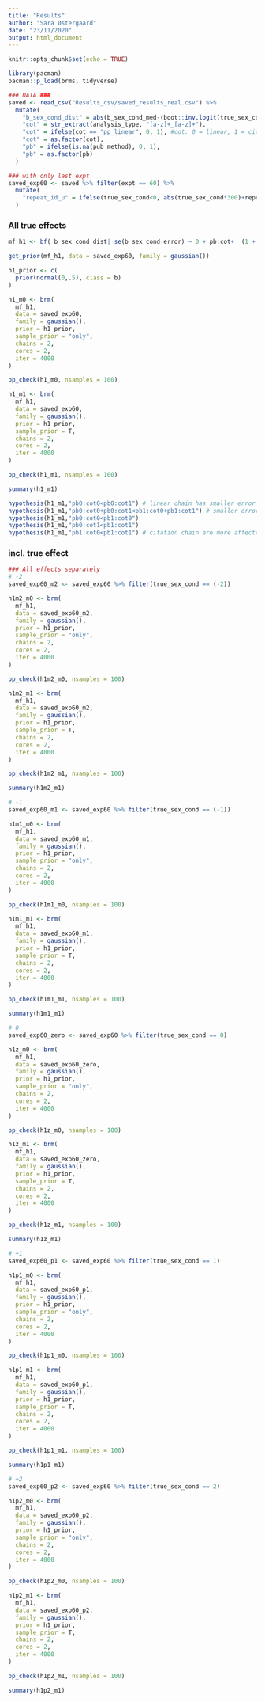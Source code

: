 ```yaml
---
title: "Results"
author: "Sara Østergaard"
date: "23/11/2020"
output: html_document
---
```


```r
knitr::opts_chunk$set(echo = TRUE)
```

```r
library(pacman)
pacman::p_load(brms, tidyverse)

### DATA ###
saved <- read_csv("Results_csv/saved_results_real.csv") %>% 
  mutate(
    "b_sex_cond_dist" = abs(b_sex_cond_med-(boot::inv.logit(true_sex_cond)-boot::inv.logit(true_base))),
    "cot" = str_extract(analysis_type, "[a-z]+_[a-z]+"),
    "cot" = ifelse(cot == "pp_linear", 0, 1), #cot: 0 = linear, 1 = citation
    "cot" = as.factor(cot),
    "pb" = ifelse(is.na(pub_method), 0, 1),
    "pb" = as.factor(pb)
  )

### with only last expt
saved_exp60 <- saved %>% filter(expt == 60) %>% 
  mutate(
    "repeat_id_u" = ifelse(true_sex_cond<0, abs(true_sex_cond*300)+repeat_id, (true_sex_cond*100)+repeat_id)
  )
```

### All true effects
```r
mf_h1 <- bf( b_sex_cond_dist| se(b_sex_cond_error) ~ 0 + pb:cot+  (1 + pb:cot | repeat_id_u))

get_prior(mf_h1, data = saved_exp60, family = gaussian())

h1_prior <- c(
  prior(normal(0,.5), class = b)
)

h1_m0 <- brm(
  mf_h1,
  data = saved_exp60,
  family = gaussian(),
  prior = h1_prior,
  sample_prior = "only",
  chains = 2,
  cores = 2, 
  iter = 4000
)

pp_check(h1_m0, nsamples = 100)

h1_m1 <- brm(
  mf_h1,
  data = saved_exp60,
  family = gaussian(),
  prior = h1_prior,
  sample_prior = T,
  chains = 2,
  cores = 2, 
  iter = 4000
)

pp_check(h1_m1, nsamples = 100)

summary(h1_m1)

hypothesis(h1_m1,"pb0:cot0<pb0:cot1") # linear chain has smaller error than citation chain
hypothesis(h1_m1,"pb0:cot0+pb0:cot1<pb1:cot0+pb1:cot1") # smaller error in simulation without pb than with pb
hypothesis(h1_m1,"pb0:cot0<pb1:cot0")
hypothesis(h1_m1,"pb0:cot1<pb1:cot1")
hypothesis(h1_m1,"pb1:cot0<pb1:cot1") # citation chain are more affected by pb than linear
```


### incl. true effect
```r
### All effects separately
# -2
saved_exp60_m2 <- saved_exp60 %>% filter(true_sex_cond == (-2))

h1m2_m0 <- brm(
  mf_h1,
  data = saved_exp60_m2,
  family = gaussian(),
  prior = h1_prior,
  sample_prior = "only",
  chains = 2,
  cores = 2, 
  iter = 4000
)

pp_check(h1m2_m0, nsamples = 100)

h1m2_m1 <- brm(
  mf_h1,
  data = saved_exp60_m2,
  family = gaussian(),
  prior = h1_prior,
  sample_prior = T,
  chains = 2,
  cores = 2, 
  iter = 4000
)

pp_check(h1m2_m1, nsamples = 100)

summary(h1m2_m1)

# -1
saved_exp60_m1 <- saved_exp60 %>% filter(true_sex_cond == (-1))

h1m1_m0 <- brm(
  mf_h1,
  data = saved_exp60_m1,
  family = gaussian(),
  prior = h1_prior,
  sample_prior = "only",
  chains = 2,
  cores = 2, 
  iter = 4000
)

pp_check(h1m1_m0, nsamples = 100)

h1m1_m1 <- brm(
  mf_h1,
  data = saved_exp60_m1,
  family = gaussian(),
  prior = h1_prior,
  sample_prior = T,
  chains = 2,
  cores = 2, 
  iter = 4000
)

pp_check(h1m1_m1, nsamples = 100)

summary(h1m1_m1)

# 0
saved_exp60_zero <- saved_exp60 %>% filter(true_sex_cond == 0)

h1z_m0 <- brm(
  mf_h1,
  data = saved_exp60_zero,
  family = gaussian(),
  prior = h1_prior,
  sample_prior = "only",
  chains = 2,
  cores = 2, 
  iter = 4000
)

pp_check(h1z_m0, nsamples = 100)

h1z_m1 <- brm(
  mf_h1,
  data = saved_exp60_zero,
  family = gaussian(),
  prior = h1_prior,
  sample_prior = T,
  chains = 2,
  cores = 2, 
  iter = 4000
)

pp_check(h1z_m1, nsamples = 100)

summary(h1z_m1)

# +1
saved_exp60_p1 <- saved_exp60 %>% filter(true_sex_cond == 1)

h1p1_m0 <- brm(
  mf_h1,
  data = saved_exp60_p1,
  family = gaussian(),
  prior = h1_prior,
  sample_prior = "only",
  chains = 2,
  cores = 2, 
  iter = 4000
)

pp_check(h1p1_m0, nsamples = 100)

h1p1_m1 <- brm(
  mf_h1,
  data = saved_exp60_p1,
  family = gaussian(),
  prior = h1_prior,
  sample_prior = T,
  chains = 2,
  cores = 2, 
  iter = 4000
)

pp_check(h1p1_m1, nsamples = 100)

summary(h1p1_m1)

# +2
saved_exp60_p2 <- saved_exp60 %>% filter(true_sex_cond == 2)

h1p2_m0 <- brm(
  mf_h1,
  data = saved_exp60_p2,
  family = gaussian(),
  prior = h1_prior,
  sample_prior = "only",
  chains = 2,
  cores = 2, 
  iter = 4000
)

pp_check(h1p2_m0, nsamples = 100)

h1p2_m1 <- brm(
  mf_h1,
  data = saved_exp60_p2,
  family = gaussian(),
  prior = h1_prior,
  sample_prior = T,
  chains = 2,
  cores = 2, 
  iter = 4000
)

pp_check(h1p2_m1, nsamples = 100)

summary(h1p2_m1)
```



